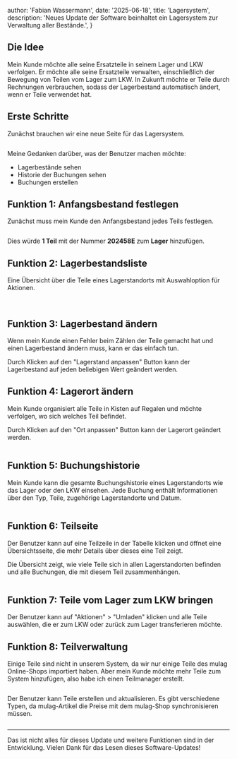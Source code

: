 
  author: 'Fabian Wassermann',
  date: '2025-06-18',
  title: 'Lagersystem',
  description:
    'Neues Update der Software beinhaltet ein Lagersystem zur Verwaltung aller Bestände.',
}


## Die Idee

Mein Kunde möchte alle seine Ersatzteile in seinem Lager und LKW verfolgen.
Er möchte alle seine Ersatzteile verwalten, einschließlich der Bewegung von Teilen vom
Lager zum LKW. In Zukunft möchte er Teile durch Rechnungen verbrauchen, sodass der
Lagerbestand automatisch ändert, wenn er Teile verwendet hat.

## Erste Schritte

Zunächst brauchen wir eine neue Seite für das Lagersystem.

<Image src={page} alt="" />

Meine Gedanken darüber, was der Benutzer machen möchte:

- Lagerbestände sehen
- Historie der Buchungen sehen
- Buchungen erstellen

## Funktion 1: Anfangsbestand festlegen

Zunächst muss mein Kunde den Anfangsbestand jedes Teils festlegen.

<Image src={setInitialStock} alt="" />

Dies würde **1 Teil** mit der Nummer **202458E** zum **Lager** hinzufügen.

## Funktion 2: Lagerbestandsliste

Eine Übersicht über die Teile eines Lagerstandorts mit Auswahloption für Aktionen.

<div className="relative">
  <Image src={stockLevelList} alt="" />
  <Image
    src={stockLevelListActions}
    alt=""
    className="absolute right-0 bottom-0 mb-5 shadow ring-1 ring-gray-300"
  />
</div>

## Funktion 3: Lagerbestand ändern

Wenn mein Kunde einen Fehler beim Zählen der Teile gemacht hat und einen Lagerbestand ändern muss, kann er das einfach tun.

Durch Klicken auf den "Lagerstand anpassen" Button kann der Lagerbestand auf jeden beliebigen Wert geändert werden.

## Funktion 4: Lagerort ändern

Mein Kunde organisiert alle Teile in Kisten auf Regalen und möchte verfolgen, wo sich welches Teil befindet.

Durch Klicken auf den "Ort anpassen" Button kann der Lagerort geändert werden.

<Image src={stockSpotModal} alt="" />

## Funktion 5: Buchungshistorie

Mein Kunde kann die gesamte Buchungshistorie eines Lagerstandorts wie das Lager oder den LKW einsehen.
Jede Buchung enthält Informationen über den Typ, Teile, zugehörige Lagerstandorte und Datum.

<Image src={bookingHistory} alt="" />

## Funktion 6: Teilseite

Der Benutzer kann auf eine Teilzeile in der Tabelle klicken und öffnet eine Übersichtsseite, die mehr Details über dieses eine Teil zeigt.

Die Übersicht zeigt, wie viele Teile sich in allen Lagerstandorten befinden und alle Buchungen, die mit diesem Teil zusammenhängen.

<Image src={partOverview} alt="" />

## Funktion 7: Teile vom Lager zum LKW bringen

Der Benutzer kann auf "Aktionen" > "Umladen" klicken und alle Teile auswählen, die er zum LKW oder zurück zum Lager transferieren möchte.

## Funktion 8: Teilverwaltung

Einige Teile sind nicht in unserem System, da wir nur einige Teile des mulag Online-Shops importiert haben.
Aber mein Kunde möchte mehr Teile zum System hinzufügen, also habe ich einen Teilmanager erstellt.

<Image src={partManagement} alt="" className="max-w-lg" />

Der Benutzer kann Teile erstellen und aktualisieren.
Es gibt verschiedene Typen, da mulag-Artikel die Preise mit dem mulag-Shop synchronisieren müssen.

<Image src={createPart} alt="" className="max-w-lg" />

---

Das ist nicht alles für dieses Update und weitere Funktionen sind in der Entwicklung.
Vielen Dank für das Lesen dieses Software-Updates!
